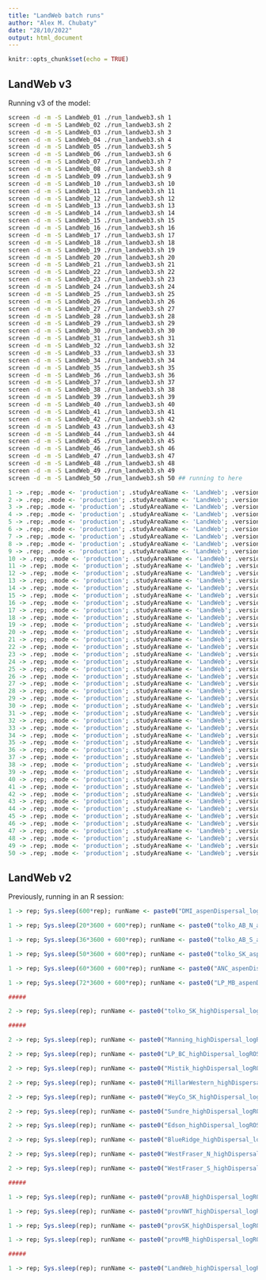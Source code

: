 ```yaml
---
title: "LandWeb batch runs"
author: "Alex M. Chubaty"
date: "28/10/2022"
output: html_document
---
```


```r
knitr::opts_chunk$set(echo = TRUE)
```

## LandWeb v3

Running v3 of the model:

```bash
screen -d -m -S LandWeb_01 ./run_landweb3.sh 1
screen -d -m -S LandWeb_02 ./run_landweb3.sh 2
screen -d -m -S LandWeb_03 ./run_landweb3.sh 3
screen -d -m -S LandWeb_04 ./run_landweb3.sh 4
screen -d -m -S LandWeb_05 ./run_landweb3.sh 5
screen -d -m -S LandWeb_06 ./run_landweb3.sh 6
screen -d -m -S LandWeb_07 ./run_landweb3.sh 7
screen -d -m -S LandWeb_08 ./run_landweb3.sh 8
screen -d -m -S LandWeb_09 ./run_landweb3.sh 9
screen -d -m -S LandWeb_10 ./run_landweb3.sh 10
screen -d -m -S LandWeb_11 ./run_landweb3.sh 11
screen -d -m -S LandWeb_12 ./run_landweb3.sh 12
screen -d -m -S LandWeb_13 ./run_landweb3.sh 13
screen -d -m -S LandWeb_14 ./run_landweb3.sh 14
screen -d -m -S LandWeb_15 ./run_landweb3.sh 15
screen -d -m -S LandWeb_16 ./run_landweb3.sh 16
screen -d -m -S LandWeb_17 ./run_landweb3.sh 17
screen -d -m -S LandWeb_18 ./run_landweb3.sh 18
screen -d -m -S LandWeb_19 ./run_landweb3.sh 19
screen -d -m -S LandWeb_20 ./run_landweb3.sh 20
screen -d -m -S LandWeb_21 ./run_landweb3.sh 21
screen -d -m -S LandWeb_22 ./run_landweb3.sh 22
screen -d -m -S LandWeb_23 ./run_landweb3.sh 23
screen -d -m -S LandWeb_24 ./run_landweb3.sh 24
screen -d -m -S LandWeb_25 ./run_landweb3.sh 25
screen -d -m -S LandWeb_26 ./run_landweb3.sh 26
screen -d -m -S LandWeb_27 ./run_landweb3.sh 27
screen -d -m -S LandWeb_28 ./run_landweb3.sh 28
screen -d -m -S LandWeb_29 ./run_landweb3.sh 29
screen -d -m -S LandWeb_30 ./run_landweb3.sh 30
screen -d -m -S LandWeb_31 ./run_landweb3.sh 31
screen -d -m -S LandWeb_32 ./run_landweb3.sh 32
screen -d -m -S LandWeb_33 ./run_landweb3.sh 33
screen -d -m -S LandWeb_34 ./run_landweb3.sh 34
screen -d -m -S LandWeb_35 ./run_landweb3.sh 35
screen -d -m -S LandWeb_36 ./run_landweb3.sh 36
screen -d -m -S LandWeb_37 ./run_landweb3.sh 37
screen -d -m -S LandWeb_38 ./run_landweb3.sh 38
screen -d -m -S LandWeb_39 ./run_landweb3.sh 39
screen -d -m -S LandWeb_40 ./run_landweb3.sh 40
screen -d -m -S LandWeb_41 ./run_landweb3.sh 41
screen -d -m -S LandWeb_42 ./run_landweb3.sh 42
screen -d -m -S LandWeb_43 ./run_landweb3.sh 43
screen -d -m -S LandWeb_44 ./run_landweb3.sh 44
screen -d -m -S LandWeb_45 ./run_landweb3.sh 45
screen -d -m -S LandWeb_46 ./run_landweb3.sh 46
screen -d -m -S LandWeb_47 ./run_landweb3.sh 47
screen -d -m -S LandWeb_48 ./run_landweb3.sh 48
screen -d -m -S LandWeb_49 ./run_landweb3.sh 49
screen -d -m -S LandWeb_50 ./run_landweb3.sh 50 ## running to here
```

```r
1 -> .rep; .mode <- 'production'; .studyAreaName <- 'LandWeb'; .version <- 3; source("00-global.R")
2 -> .rep; .mode <- 'production'; .studyAreaName <- 'LandWeb'; .version <- 3; source("00-global.R")
3 -> .rep; .mode <- 'production'; .studyAreaName <- 'LandWeb'; .version <- 3; source("00-global.R")
4 -> .rep; .mode <- 'production'; .studyAreaName <- 'LandWeb'; .version <- 3; source("00-global.R")
5 -> .rep; .mode <- 'production'; .studyAreaName <- 'LandWeb'; .version <- 3; source("00-global.R")
6 -> .rep; .mode <- 'production'; .studyAreaName <- 'LandWeb'; .version <- 3; source("00-global.R")
7 -> .rep; .mode <- 'production'; .studyAreaName <- 'LandWeb'; .version <- 3; source("00-global.R")
8 -> .rep; .mode <- 'production'; .studyAreaName <- 'LandWeb'; .version <- 3; source("00-global.R")
9 -> .rep; .mode <- 'production'; .studyAreaName <- 'LandWeb'; .version <- 3; source("00-global.R")
10 -> .rep; .mode <- 'production'; .studyAreaName <- 'LandWeb'; .version <- 3; source("00-global.R")
11 -> .rep; .mode <- 'production'; .studyAreaName <- 'LandWeb'; .version <- 3; source("00-global.R")
12 -> .rep; .mode <- 'production'; .studyAreaName <- 'LandWeb'; .version <- 3; source("00-global.R")
13 -> .rep; .mode <- 'production'; .studyAreaName <- 'LandWeb'; .version <- 3; source("00-global.R")
14 -> .rep; .mode <- 'production'; .studyAreaName <- 'LandWeb'; .version <- 3; source("00-global.R")
15 -> .rep; .mode <- 'production'; .studyAreaName <- 'LandWeb'; .version <- 3; source("00-global.R")
16 -> .rep; .mode <- 'production'; .studyAreaName <- 'LandWeb'; .version <- 3; source("00-global.R")
17 -> .rep; .mode <- 'production'; .studyAreaName <- 'LandWeb'; .version <- 3; source("00-global.R")
18 -> .rep; .mode <- 'production'; .studyAreaName <- 'LandWeb'; .version <- 3; source("00-global.R")
19 -> .rep; .mode <- 'production'; .studyAreaName <- 'LandWeb'; .version <- 3; source("00-global.R")
20 -> .rep; .mode <- 'production'; .studyAreaName <- 'LandWeb'; .version <- 3; source("00-global.R")
21 -> .rep; .mode <- 'production'; .studyAreaName <- 'LandWeb'; .version <- 3; source("00-global.R")
22 -> .rep; .mode <- 'production'; .studyAreaName <- 'LandWeb'; .version <- 3; source("00-global.R")
23 -> .rep; .mode <- 'production'; .studyAreaName <- 'LandWeb'; .version <- 3; source("00-global.R")
24 -> .rep; .mode <- 'production'; .studyAreaName <- 'LandWeb'; .version <- 3; source("00-global.R")
25 -> .rep; .mode <- 'production'; .studyAreaName <- 'LandWeb'; .version <- 3; source("00-global.R")
26 -> .rep; .mode <- 'production'; .studyAreaName <- 'LandWeb'; .version <- 3; source("00-global.R")
27 -> .rep; .mode <- 'production'; .studyAreaName <- 'LandWeb'; .version <- 3; source("00-global.R")
28 -> .rep; .mode <- 'production'; .studyAreaName <- 'LandWeb'; .version <- 3; source("00-global.R")
29 -> .rep; .mode <- 'production'; .studyAreaName <- 'LandWeb'; .version <- 3; source("00-global.R")
30 -> .rep; .mode <- 'production'; .studyAreaName <- 'LandWeb'; .version <- 3; source("00-global.R")
31 -> .rep; .mode <- 'production'; .studyAreaName <- 'LandWeb'; .version <- 3; source("00-global.R")
32 -> .rep; .mode <- 'production'; .studyAreaName <- 'LandWeb'; .version <- 3; source("00-global.R")
33 -> .rep; .mode <- 'production'; .studyAreaName <- 'LandWeb'; .version <- 3; source("00-global.R")
34 -> .rep; .mode <- 'production'; .studyAreaName <- 'LandWeb'; .version <- 3; source("00-global.R")
35 -> .rep; .mode <- 'production'; .studyAreaName <- 'LandWeb'; .version <- 3; source("00-global.R")
36 -> .rep; .mode <- 'production'; .studyAreaName <- 'LandWeb'; .version <- 3; source("00-global.R")
37 -> .rep; .mode <- 'production'; .studyAreaName <- 'LandWeb'; .version <- 3; source("00-global.R")
38 -> .rep; .mode <- 'production'; .studyAreaName <- 'LandWeb'; .version <- 3; source("00-global.R")
39 -> .rep; .mode <- 'production'; .studyAreaName <- 'LandWeb'; .version <- 3; source("00-global.R")
40 -> .rep; .mode <- 'production'; .studyAreaName <- 'LandWeb'; .version <- 3; source("00-global.R")
41 -> .rep; .mode <- 'production'; .studyAreaName <- 'LandWeb'; .version <- 3; source("00-global.R")
42 -> .rep; .mode <- 'production'; .studyAreaName <- 'LandWeb'; .version <- 3; source("00-global.R")
43 -> .rep; .mode <- 'production'; .studyAreaName <- 'LandWeb'; .version <- 3; source("00-global.R")
44 -> .rep; .mode <- 'production'; .studyAreaName <- 'LandWeb'; .version <- 3; source("00-global.R")
45 -> .rep; .mode <- 'production'; .studyAreaName <- 'LandWeb'; .version <- 3; source("00-global.R")
46 -> .rep; .mode <- 'production'; .studyAreaName <- 'LandWeb'; .version <- 3; source("00-global.R")
47 -> .rep; .mode <- 'production'; .studyAreaName <- 'LandWeb'; .version <- 3; source("00-global.R")
48 -> .rep; .mode <- 'production'; .studyAreaName <- 'LandWeb'; .version <- 3; source("00-global.R")
49 -> .rep; .mode <- 'production'; .studyAreaName <- 'LandWeb'; .version <- 3; source("00-global.R")
50 -> .rep; .mode <- 'production'; .studyAreaName <- 'LandWeb'; .version <- 3; source("00-global.R")
```

## LandWeb v2

Previously, running in an R session:

```r
1 -> rep; Sys.sleep(600*rep); runName <- paste0("DMI_aspenDispersal_logROS_rep", SpaDES.core::paddedFloatToChar(rep, padL = 2)); source("00-global.R"); Q()

1 -> rep; Sys.sleep(20*3600 + 600*rep); runName <- paste0("tolko_AB_N_aspenDispersal_logROS_rep", SpaDES.core::paddedFloatToChar(rep, padL = 2)); source("00-global.R"); Q()

1 -> rep; Sys.sleep(36*3600 + 600*rep); runName <- paste0("tolko_AB_S_aspenDispersal_logROS_rep", SpaDES.core::paddedFloatToChar(rep, padL = 2)); source("00-global.R"); Q()

1 -> rep; Sys.sleep(50*3600 + 600*rep); runName <- paste0("tolko_SK_aspenDispersal_logROS_rep", SpaDES.core::paddedFloatToChar(rep, padL = 2)); source("00-global.R"); Q()

1 -> rep; Sys.sleep(60*3600 + 600*rep); runName <- paste0("ANC_aspenDispersal_logROS_rep", SpaDES.core::paddedFloatToChar(rep, padL = 2)); source("00-global.R"); Q()

1 -> rep; Sys.sleep(72*3600 + 600*rep); runName <- paste0("LP_MB_aspenDispersal_logROS_rep", SpaDES.core::paddedFloatToChar(rep, padL = 2)); source("00-global.R"); Q()

#####

2 -> rep; Sys.sleep(rep); runName <- paste0("tolko_SK_highDispersal_logROS_test_rep", SpaDES.core::paddedFloatToChar(rep, padL = 2)); source("00-global.R")

#####

2 -> rep; Sys.sleep(rep); runName <- paste0("Manning_highDispersal_logROS_rep", SpaDES.core::paddedFloatToChar(rep, padL = 2)); source("00-global.R")

2 -> rep; Sys.sleep(rep); runName <- paste0("LP_BC_highDispersal_logROS_rep", SpaDES.core::paddedFloatToChar(rep, padL = 2)); source("00-global.R")

2 -> rep; Sys.sleep(rep); runName <- paste0("Mistik_highDispersal_logROS_rep", SpaDES.core::paddedFloatToChar(rep, padL = 2)); source("00-global.R")

2 -> rep; Sys.sleep(rep); runName <- paste0("MillarWestern_highDispersal_logROS_rep", SpaDES.core::paddedFloatToChar(rep, padL = 2)); source("00-global.R")

2 -> rep; Sys.sleep(rep); runName <- paste0("WeyCo_SK_highDispersal_logROS_rep", SpaDES.core::paddedFloatToChar(rep, padL = 2)); source("00-global.R")

2 -> rep; Sys.sleep(rep); runName <- paste0("Sundre_highDispersal_logROS_rep", SpaDES.core::paddedFloatToChar(rep, padL = 2)); source("00-global.R")

2 -> rep; Sys.sleep(rep); runName <- paste0("Edson_highDispersal_logROS_rep", SpaDES.core::paddedFloatToChar(rep, padL = 2)); source("00-global.R")

2 -> rep; Sys.sleep(rep); runName <- paste0("BlueRidge_highDispersal_logROS_rep", SpaDES.core::paddedFloatToChar(rep, padL = 2)); source("00-global.R")

2 -> rep; Sys.sleep(rep); runName <- paste0("WestFraser_N_highDispersal_logROS_rep", SpaDES.core::paddedFloatToChar(rep, padL = 2)); source("00-global.R")

2 -> rep; Sys.sleep(rep); runName <- paste0("WestFraser_S_highDispersal_logROS_rep", SpaDES.core::paddedFloatToChar(rep, padL = 2)); source("00-global.R")

#####

1 -> rep; Sys.sleep(rep); runName <- paste0("provAB_highDispersal_logROS_rep", SpaDES.core::paddedFloatToChar(rep, padL = 2)); source("00-global.R")

1 -> rep; Sys.sleep(rep); runName <- paste0("provNWT_highDispersal_logROS_rep", SpaDES.core::paddedFloatToChar(rep, padL = 2)); source("00-global.R")

1 -> rep; Sys.sleep(rep); runName <- paste0("provSK_highDispersal_logROS_rep", SpaDES.core::paddedFloatToChar(rep, padL = 2)); source("00-global.R")

1 -> rep; Sys.sleep(rep); runName <- paste0("provMB_highDispersal_logROS_rep", SpaDES.core::paddedFloatToChar(rep, padL = 2)); source("00-global.R")

#####

1 -> rep; Sys.sleep(rep); runName <- paste0("LandWeb_highDispersal_logROS_rep", SpaDES.core::paddedFloatToChar(rep, padL = 2)); source("00-global.R")
```

